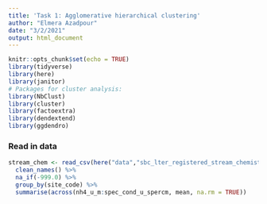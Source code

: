 ```yaml
---
title: 'Task 1: Agglomerative hierarchical clustering'
author: "Elmera Azadpour"
date: "3/2/2021"
output: html_document
---
```


```r
knitr::opts_chunk$set(echo = TRUE)
library(tidyverse)
library(here)
library(janitor)
# Packages for cluster analysis:
library(NbClust)
library(cluster)
library(factoextra)
library(dendextend)
library(ggdendro)
```

### Read in data
```r
stream_chem <- read_csv(here("data","sbc_lter_registered_stream_chemistry.csv")) %>% 
  clean_names() %>% 
  na_if(-999.0) %>% 
  group_by(site_code) %>% 
  summarise(across(nh4_u_m:spec_cond_u_spercm, mean, na.rm = TRUE))
```

```r

```

